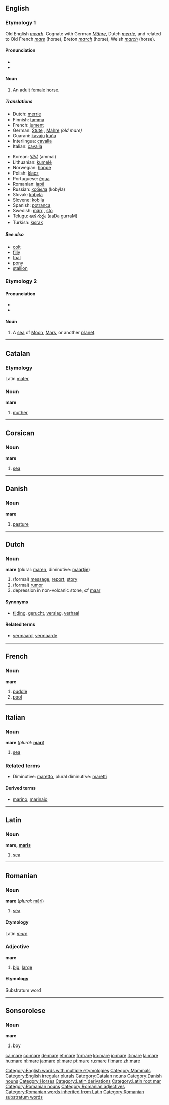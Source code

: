 ==English==
[[Category:English words with multiple etymologies]]
===Etymology 1===
Old English ''[[mearh]]''. Cognate with German ''[[Mähre]]'', Dutch ''[[merrie]]'', and related to Old French ''[[mare#Old French|mare]]'' (horse), Breton ''[[march#Breton|march]]'' (horse), Welsh ''[[march#Welsh|march]]'' (horse).

====Pronunciation====
*{{SAMPA|/mE@/}}
*{{IPA|/'mɛəɻ/}}

====Noun====
{{en-noun|mare|mares}}
#[[Category:Mammals]] An adult [[female]] [[horse]].

=====Translations=====
{{top}}
*Dutch: [[merrie]] {{f}}
*Finnish: [[tamma]]
*French: [[jument]] {{f}}
*German: [[Stute]] {{f}}, [[Mähre]] {{f}} ''(old mare)''
*Guarani: [[kavaju]] [[kuña]] {{f}}
*Interlingua: [[cavalla]] {{f}}
*Italian: [[cavalla]] {{f}}
{{mid}}
*Korean: [[암말]] (ammal) 
*Lithuanian: [[kumelė]] {{f}}
*Norwegian: [[hoppe]] {{f}}
*Polish: [[klacz]] {{f}}
*Portuguese: [[égua]] {{f}}
*Romanian: [[iapă]] {{f}}
*Russian: [[кобыла]] (kobýla) {{f}}
*Slovak: [[kobyla#Slovak|kobyla]] {{f}}
*Slovene: [[kobila]] {{f}}
*Spanish: [[potranca]] {{f}}
*Swedish: [[märr]] {{c}}, [[sto]] {{n}}
*Telugu: [[ఆడ గుర్రం]] (aaDa gurraM)
*Turkish: [[kısrak]]
{{bottom}}

=====See also=====
*[[colt]]
*[[filly]]
*[[foal]]
*[[pony]]
*[[stallion]]

===Etymology 2===
====Pronunciation====
*{{SAMPA|/mA:reI/}}
*{{IPA|/'marɛ/}}

====Noun====
[[Category:English irregular plurals]]
{{en-noun|mare|maria}}

#A [[sea]] of [[Moon]], [[Mars]], or another [[planet]].


----

==Catalan==
===Etymology===
Latin [[mater]]
===Noun===
'''mare''' {{f}}

# [[mother]]

[[Category:Catalan nouns]]


----

==Corsican==
===Noun===
'''mare''' {{m}}

# [[sea]]


----

==Danish==

===Noun===
'''mare'''

#[[pasture]]

[[Category:Danish nouns]]


----

==Dutch==
===Noun===
'''mare''' {{f}} (plural: [[maren]], diminutive: [[maartje]])

# (formal) [[message]], [[report]], [[story]]
# (formal) [[rumor]]
# depression in non-volcanic stone, cf [[maar]]

====Synonyms====
*[[tijding]], [[gerucht]], [[verslag]], [[verhaal]]

====Related terms====
*[[vermaard]], [[vermaarde]]


----

==French==
===Noun===
'''mare''' {{f}}

# [[puddle]]
# [[pool]]


----

==Italian==
===Noun===
'''mare''' {{m}} (''plural:'' '''[[mari]]''')

# [[sea]]

===Related terms===
*Diminutive: [[maretto]], plural diminutive: [[maretti]]

====Derived terms====
*[[marino]], [[marinaio]]


----

==Latin==
===Noun===
'''mare, [[Wiktionary Appendix:Latin third declension|maris]]''' {{n}}
# [[sea]]


----

==Romanian==
===Noun===
'''mare''' {{f}} (''plural:'' [[mări]])

# [[sea]]

====Etymology====
Latin ''[[mare]]''

===Adjective===
'''mare'''

# [[big]], [[large]]

====Etymology====
Substratum word

----

==Sonsorolese==
===Noun===
'''mare'''

# [[boy]]

[[Category:Horses]]
[[Category:Latin derivations]]
[[Category:Latin root mar]]
[[Category:Romanian nouns]]
[[Category:Romanian adjectives]]
[[Category:Romanian words inherited from Latin]]
[[Category:Romanian substratum words]]

[[ca:mare]]
[[co:mare]]
[[de:mare]]
[[et:mare]]
[[fr:mare]]
[[ko:mare]]
[[io:mare]]
[[it:mare]]
[[la:mare]]
[[hu:mare]]
[[nl:mare]]
[[ja:mare]]
[[pl:mare]]
[[pt:mare]]
[[ru:mare]]
[[fi:mare]]
[[zh:mare]]
